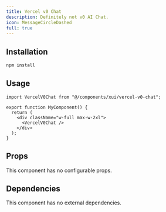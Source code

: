 ```yaml
---
title: Vercel v0 Chat
description: Definitely not v0 AI Chat.
icon: MessageCircleDashed
full: true
---
```



<Preview link="vercel-v0-chat">
    <VercelV0Chat />
</Preview>

## Installation

```bash
npm install
```

## Usage

```tsx
import VercelV0Chat from "@/components/xui/vercel-v0-chat";

export function MyComponent() {
  return (
    <div className="w-full max-w-2xl">
      <VercelV0Chat />
    </div>
  );
}
```

## Props

This component has no configurable props.

## Dependencies

This component has no external dependencies.
